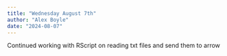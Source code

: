 ```yaml
---
title: "Wednesday August 7th"
author: "Alex Boyle"
date: "2024-08-07"
---
```


Continued working with RScript on reading txt files and send them to arrow
